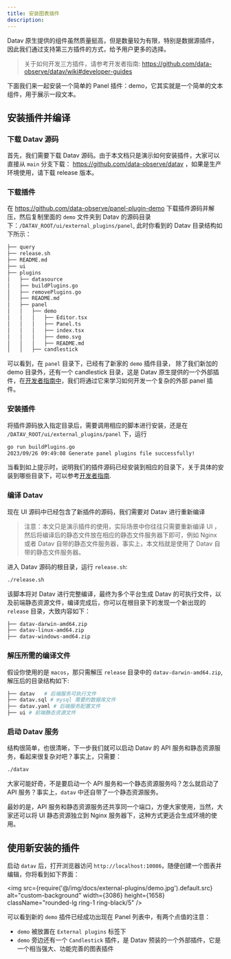 ```yaml
---
title: 安装图表插件
description: 
---
```



Datav 原生提供的组件虽然质量挺高，但是数量较为有限，特别是数据源插件，因此我们通过支持第三方插件的方式，给予用户更多的选择。

> 关于如何开发三方插件，请参考开发者指南: https://github.com/data-observe/datav/wiki#developer-guides

下面我们来一起安装一个简单的 Panel 插件：demo，它其实就是一个简单的文本组件，用于展示一段文本。

## 安装插件并编译

### 下载 Datav 源码

首先，我们需要下载 Datav 源码。由于本文档只是演示如何安装插件，大家可以直接从 `main` 分支下载： https://github.com/data-observe/datav ，如果是生产环境使用，请下载 release 版本。

### 下载插件

在 https://github.com/data-observe/panel-plugin-demo 下载插件源码并解压，然后复制里面的 `demo` 文件夹到 Datav 的源码目录下：`/DATAV_ROOT/ui/external_plugins/panel`,
此时你看到的 Datav 目录结构如下所示：

```bash
├── query
├── release.sh
├── README.md
├── ui
├── plugins
│   ├── datasource
│   ├── buildPlugins.go
│   ├── removePlugins.go
│   ├── README.md
│   ├── panel
│   │   ├── demo
│   │   │   ├── Editor.tsx
│   │   │   ├── Panel.ts
│   │   │   ├── index.tsx
│   │   │   ├── demo.svg
│   │   │   ├── README.md    
│   │   ├── candlestick
```

可以看到，在 `panel` 目录下，已经有了新家的 `demo` 插件目录， 除了我们新加的 demo 目录外，还有一个 candlestick 目录，这是 Datav 原生提供的一个外部插件，在[开发者指南中](https://github.com/data-observe/datav/wiki)，我们将通过它来学习如何开发一个复杂的外部 panel 插件。

### 安装插件

将插件源码放入指定目录后，需要调用相应的脚本进行安装，还是在 `/DATAV_ROOT/ui/external_plugins/panel` 下，运行

```bash 
go run buildPlugins.go
2023/09/26 09:49:08 Generate panel plugins file successfully!
```

当看到如上提示时，说明我们的插件源码已经安装到相应的目录下，关于具体的安装到哪些目录下，可以参考[开发者指南](https://github.com/data-observe/datav/wiki/Create-panel-plugin#installed-plugin-files).


### 编译 Datav

现在 UI 源码中已经包含了新插件的源码，我们需要对 Datav 进行重新编译

> 注意：本文只是演示插件的使用，实际场景中你往往只需要重新编译 UI ，然后将编译后的静态文件放在相应的静态文件服务器下即可，例如 Nginx 或者 Datav 自带的静态文件服务器，事实上，本文档就是使用了 Datav 自带的静态文件服务器。

进入 Datav 源码的根目录，运行 `release.sh`: 

```bash
./release.sh 
```

该脚本将对 Datav 进行完整编译，最终为多个平台生成 Datav 的可执行文件，以及前端静态资源文件，编译完成后，你可以在根目录下的发现一个新出现的 `release` 目录，大致内容如下：

```bash
├── datav-darwin-amd64.zip
├── datav-linux-amd64.zip
├── datav-windows-amd64.zip
```

### 解压所需的编译文件

假设你使用的是 `macos`，那只需解压 `release` 目录中的 `datav-darwin-amd64.zip`, 解压后的目录结构如下:

```bash 
├── datav   # 后端服务可执行文件
├── datav.sql # mysql 需要的数据库文件
├── datav.yaml # 后端服务配置文件
├── ui # 前端静态资源文件
```

### 启动 Datav 服务
结构很简单，也很清晰，下一步我们就可以启动 Datav 的 API 服务和静态资源服务，看起来很复杂对吧？事实上，只需要：

```bash 
./datav
```

大家可能好奇，不是要启动一个 API 服务和一个静态资源服务吗？怎么就启动了 API 服务？事实上，`datav` 中还自带了一个静态资源服务。

最妙的是，API 服务和静态资源服务还共享同一个端口，方便大家使用，当然，大家还可以将 UI 静态资源独立到 Nginx 服务器下，这种方式更适合生成环境的使用。




## 使用新安装的插件

启动 `datav` 后，打开浏览器访问 `http://localhost:10086`，随便创建一个图表并编辑，你将看到如下界面：


<img src={require('@/img/docs/external-plugins/demo.jpg').default.src} alt="custom-background" width={3086} height={1658} className="rounded-lg ring-1 ring-black/5" />


可以看到新的 `demo` 插件已经成功出现在 Panel 列表中，有两个点值的注意：

- `demo` 被放置在 `External plugins` 标签下
- `demo` 旁边还有一个 `Candlestick` 插件，是 Datav 预装的一个外部插件，它是一个相当强大、功能完善的图表插件

